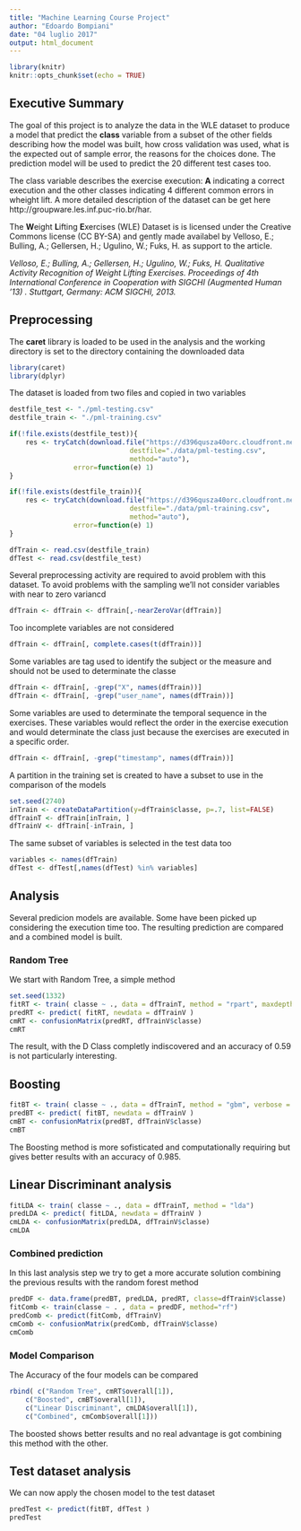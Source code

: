 ```yaml
---
title: "Machine Learning Course Project"
author: "Edoardo Bompiani"
date: "04 luglio 2017"
output: html_document
---
```


```r
library(knitr)
knitr::opts_chunk$set(echo = TRUE)
```

## Executive Summary 
The goal of this project is to analyze the data in the WLE dataset to produce a model that predict the **class** variable from a subset of the other fields describing how the model was built, how cross validation was used, what is  the expected out of sample error, the reasons for the choices done. The prediction model will be used to predict the 20 different test cases too.

The class variable describes the exercise execution: **A** indicating a correct execution and the other classes indicating 4 different common errors in wheight lift. A more detailed description of the dataset can be get here http://groupware.les.inf.puc-rio.br/har. 

The **W**eight **L**ifting **E**xercises (WLE) Dataset is is licensed under the Creative Commons license (CC BY-SA) and gently made availabel by Velloso, E.; Bulling, A.; Gellersen, H.; Ugulino, W.; Fuks, H. as support to the article.

*Velloso, E.; Bulling, A.; Gellersen, H.; Ugulino, W.; Fuks, H. Qualitative Activity Recognition of Weight Lifting Exercises. Proceedings of 4th International Conference in Cooperation with SIGCHI (Augmented Human '13) . Stuttgart, Germany: ACM SIGCHI, 2013.*

## Preprocessing
The **caret** library is loaded to be used in the analysis and the working directory is set to the directory containing the downloaded data

```r
library(caret)
library(dplyr)
```

The dataset is loaded from two files and copied in two variables
```r
destfile_test <- "./pml-testing.csv"
destfile_train <- "./pml-training.csv"

if(!file.exists(destfile_test)){
    res <- tryCatch(download.file("https://d396qusza40orc.cloudfront.net/predmachlearn/pml-testing.csv",
                              destfile="./data/pml-testing.csv",
                              method="auto"),
                error=function(e) 1)
}

if(!file.exists(destfile_train)){
    res <- tryCatch(download.file("https://d396qusza40orc.cloudfront.net/predmachlearn/pml-training.csv",
                              destfile="./data/pml-training.csv",
                              method="auto"),
                error=function(e) 1)
}

dfTrain <- read.csv(destfile_train)
dfTest <- read.csv(destfile_test)
``` 

Several preprocessing activity are required to avoid problem with this dataset.
To avoid problems with the sampling we'll not consider variables with near to zero variancd
 
```r
dfTrain <- dfTrain <- dfTrain[,-nearZeroVar(dfTrain)]
```

Too incomplete variables are not considered
```r
dfTrain <- dfTrain[, complete.cases(t(dfTrain))]
```

Some variables are tag used to identify the subject or the measure and should not be used to determinate the classe
```r
dfTrain <- dfTrain[, -grep("X", names(dfTrain))]
dfTrain <- dfTrain[, -grep("user_name", names(dfTrain))]
```

Some variables are used to determinate the temporal sequence in the exercises. These variables would reflect the order in the exercise execution and would determinate the class just because the exercises are executed in a specific order.  
```r
dfTrain <- dfTrain[, -grep("timestamp", names(dfTrain))]
```

A partition in the training set is created to have a subset to use in the comparison of the models
```r
set.seed(2740)
inTrain <- createDataPartition(y=dfTrain$classe, p=.7, list=FALSE)
dfTrainT <- dfTrain[inTrain, ]
dfTrainV <- dfTrain[-inTrain, ]
```

The same subset of variables is selected in the test data too
```r
variables <- names(dfTrain)
dfTest <- dfTest[,names(dfTest) %in% variables]
```

## Analysis
Several predicion models are available. Some have been picked up considering the execution time too. 
The resulting prediction are compared and a combined model is built.

### Random Tree
We start with Random Tree, a simple method
```r
set.seed(1332)
fitRT <- train( classe ~ ., data = dfTrainT, method = "rpart", maxdepth=20)
predRT <- predict( fitRT, newdata = dfTrainV )
cmRT <- confusionMatrix(predRT, dfTrainV$classe)
cmRT
```
The result, with the D Class completly indiscovered and an accuracy of 0.59  is not particularly interesting.

## Boosting
```r
fitBT <- train( classe ~ ., data = dfTrainT, method = "gbm", verbose = FALSE)
predBT <- predict( fitBT, newdata = dfTrainV )
cmBT <- confusionMatrix(predBT, dfTrainV$classe)
cmBT
```
The Boosting method is more sofisticated and computationally requiring but gives better results with an accuracy of 0.985.

## Linear Discriminant analysis
```r
fitLDA <- train( classe ~ ., data = dfTrainT, method = "lda")
predLDA <- predict( fitLDA, newdata = dfTrainV )
cmLDA <- confusionMatrix(predLDA, dfTrainV$classe)
cmLDA
```
### Combined prediction
In this last analysis step we try to get a more accurate solution combining the previous results with the random forest method
```r
predDF <- data.frame(predBT, predLDA, predRT, classe=dfTrainV$classe)
fitComb <- train(classe ~ . , data = predDF, method="rf")
predComb <- predict(fitComb, dfTrainV)
cmComb <- confusionMatrix(predComb, dfTrainV$classe)
cmComb
```
### Model Comparison
The Accuracy of the four models can be compared
```r
rbind( c("Random Tree", cmRT$overall[1]),
    c("Boosted", cmBT$overall[1]),
    c("Linear Discriminant", cmLDA$overall[1]),
    c("Combined", cmComb$overall[1]))
```
The boosted shows better results and no real advantage is got combining this method with the other.

## Test dataset analysis 
We can now apply the chosen model to the test dataset
```r
predTest <- predict(fitBT, dfTest )
predTest
```